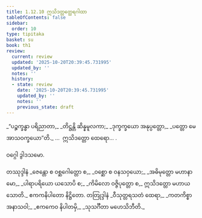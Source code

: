 ```yaml
---
title: 1.12.10 ဣသိဒတ္တတ္ထေရဂါထာ
tableOfContents: false
sidebar:
  order: 10
type: tipitaka
basket: su
book: th1
review:
  current: review
  updated: '2025-10-20T20:39:45.731995'
  updated_by: ''
  notes: ''
  history:
  - state: review
    date: '2025-10-20T20:39:45.731995'
    updated_by: ''
    notes: ''
    previous_state: draft
---
```



<DynamicBreadcrumb />


<ReviewStatus review={frontmatter.review} showDetails={true} />

<HypothesisAnnotation frontmatter={frontmatter} />

<Division number="120" book="th1" e="ch" v="19" p="245">

<Paragraph number="267" type="verses" book="th1">
_“ပဉ္စက္ခန္ဓာ ပရိညာတာ,_  
_တိဋ္ဌန္တိ ဆိန္နမူလကာ;_  
_ဒုက္ခက္ခယော အနုပ္ပတ္တော,_  
_ပတ္တော မေ အာသဝက္ခယော”တိ._  


</Paragraph>
</Division>

<Paragraph number="268" type="center" book="th1">
…  ဣသိဒတ္တော ထေရော… .

  
ဝဂ္ဂေါ ဒွါဒသမော.



</Paragraph>

<Paragraph number="269" type="center" book="th1">
တဿုဒ္ဒါနံ


</Paragraph>

<Paragraph number="270" type="verses" book="th1">
_ဇေန္တော စ ဝစ္ဆဂေါတ္တော စ,_  
_ဝစ္ဆော စ ဝနသဝှယော;_  
_အဓိမုတ္တော မဟာနာမော,_  
_ပါရာပရိယော ယသောပိ စ;_  
_ကိမိလော ဝဇ္ဇိပုတ္တော စ,_  
ဣသိဒတ္တော မဟာယသောတိ._  


</Paragraph>

<Paragraph number="271" type="center" book="th1">
ဧကကနိပါတော နိဋ္ဌိတော.



</Paragraph>

<Paragraph number="272" type="center" book="th1">
တတြုဒ္ဒါနံ


</Paragraph>

<Paragraph number="273" type="verses" book="th1">
_ဝီသုတ္တရသတံ ထေရာ,_  
_ကတကိစ္စာ အနာသဝါ;_  
_ဧကကေဝ နိပါတမှိ,_  
_သုသင်္ဂီတာ မဟေသိဘီတိ._
</Paragraph>